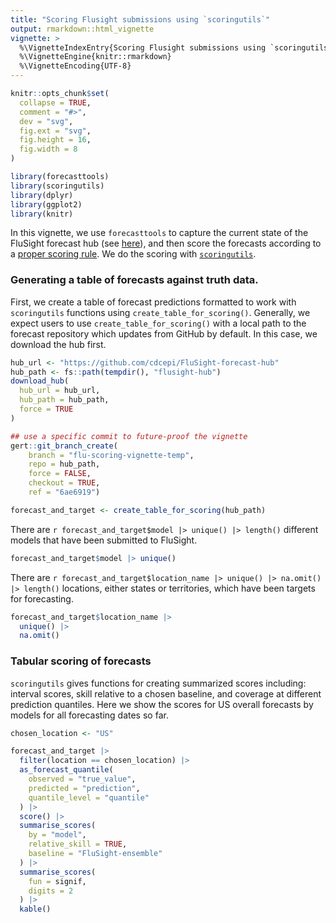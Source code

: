```yaml
---
title: "Scoring Flusight submissions using `scoringutils`"
output: rmarkdown::html_vignette
vignette: >
  %\VignetteIndexEntry{Scoring Flusight submissions using `scoringutils`}
  %\VignetteEngine{knitr::rmarkdown}
  %\VignetteEncoding{UTF-8}
---
```


```r
knitr::opts_chunk$set(
  collapse = TRUE,
  comment = "#>",
  dev = "svg",
  fig.ext = "svg",
  fig.height = 16,
  fig.width = 8
)
```

```r
library(forecasttools)
library(scoringutils)
library(dplyr)
library(ggplot2)
library(knitr)
```

In this vignette, we use `forecasttools` to capture the current state of the FluSight forecast hub (see [here](https://github.com/cdcepi/FluSight-forecast-hub)), and then score the forecasts according to a [proper scoring rule](https://en.wikipedia.org/wiki/Scoring_rule). We do the scoring with [`scoringutils`](https://github.com/epiforecasts/scoringutils).

### Generating a table of forecasts against truth data.

First, we create a table of forecast predictions formatted to work with `scoringutils` functions using `create_table_for_scoring()`. Generally, we expect users to use `create_table_for_scoring()` with a local path to the forecast repository which updates from GitHub by default. In this case, we download the hub first.

```r
hub_url <- "https://github.com/cdcepi/FluSight-forecast-hub"
hub_path <- fs::path(tempdir(), "flusight-hub")
download_hub(
  hub_url = hub_url,
  hub_path = hub_path,
  force = TRUE
)
```

```r
## use a specific commit to future-proof the vignette
gert::git_branch_create(
	branch = "flu-scoring-vignette-temp",
	repo = hub_path,
	force = FALSE,
	checkout = TRUE,
	ref = "6ae6919")
```

```r
forecast_and_target <- create_table_for_scoring(hub_path)
```
There are `r forecast_and_target$model |> unique() |> length()` different models that have been submitted to FluSight.

```r
forecast_and_target$model |> unique()
```

There are `r forecast_and_target$location_name |> unique() |> na.omit() |> length()` locations, either states or territories, which have been targets for forecasting.

```r
forecast_and_target$location_name |>
  unique() |>
  na.omit()
```

### Tabular scoring of forecasts

`scoringutils` gives functions for creating summarized scores including: interval scores, skill relative to a chosen baseline, and coverage at different prediction quantiles. Here we show the scores for US overall forecasts by models for all forecasting dates so far.


```r
chosen_location <- "US"

forecast_and_target |>
  filter(location == chosen_location) |>
  as_forecast_quantile(
    observed = "true_value",
    predicted = "prediction",
    quantile_level = "quantile"
  ) |>
  score() |>
  summarise_scores(
    by = "model",
    relative_skill = TRUE,
    baseline = "FluSight-ensemble"
  ) |>
  summarise_scores(
    fun = signif,
    digits = 2
  ) |>
  kable()
```
